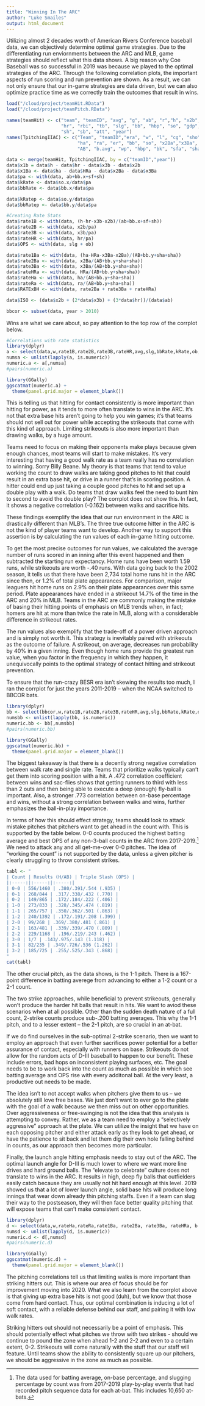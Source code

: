 ```yaml
---
title: "Winning In The ARC"
author: "Luke Smailes"
output: html_document
---
```


Utilizing almost 2 decades worth of American Rivers Conference baseball data, we can objectively determine optimal game strategies. Due to the differentiating run enviornments between the ARC and MLB, game strategies should reflect what this data shows. A big reason why Coe Baseball was so successful in 2019 was because we played to the optimal strategies of the ARC. Through the following correlation plots, the important aspects of run scoring and run prevention are shown. As a result, we can not only ensure that our in-game strategies are data driven, but we can also optimize practice time as we correctly train the outcomes that result in wins.  
```r
load("/cloud/project/teamHit.RData")
load("/cloud/project/teamPitch.RData")

names(teamHit) <- c("team", "teamID", "avg", "g", "ab", "r","h", "x2b", "x3b", 
                    "hr", "rbi", "tb", "slg", "bb", "hbp", "so", "gdp", "ob", "sf", 
                    "sh", "sb", "att", "year")
names(TpitchingIIAC) <- c("Team", "teamID","era", "w", "l", "cg", "sho", "ip", 
                          "ha", "ra", "er", "bb", "so", "x2Ba","x3Ba", "HRa", 
                          "AB", "b.avg", "wp", "hbp", "bk", "sfa", "sha", "year")  

data <- merge(teamHit, TpitchingIIAC, by = c("teamID","year"))
data$x1b = data$h - data$hr - data$x3b - data$x2b
data$x1Ba <- data$ha - data$HRa - data$x2Ba - data$x3Ba
data$pa <- with(data, ab+bb.x+sf+sh)
data$kRate <- data$so.x/data$pa
data$bbRate <- data$bb.x/data$pa

data$kRatep <- data$so.y/data$pa
data$bbRatep <- data$bb.y/data$pa

#Creating Rate Stats
data$rate1B <- with(data, (h-hr-x3b-x2b)/(ab+bb.x+sf+sh))
data$rate2B <- with(data, x2b/pa)
data$rate3B <- with(data, x3b/pa)
data$rateHR <- with(data, hr/pa)
data$OPS <- with(data, slg + ob)

data$rate1Ba <- with(data, (ha-HRa-x3Ba-x2Ba)/(AB+bb.y+sha+sha))
data$rate2Ba <- with(data, x2Ba/(AB+bb.y+sha+sha))
data$rate3Ba <- with(data, x3Ba/(AB+bb.y+sha+sha))
data$rateHRa <- with(data, HRa/(AB+bb.y+sha+sha))
data$rateHa <- with(data, ha/(AB+bb.y+sha+sha))
data$rateRa <- with(data, ra/(AB+bb.y+sha+sha))
data$RATExBH <- with(data, rate2Ba + rate3Ba + rateHRa)

data$ISO <- (data$x2b + (2*data$x3b) + (3*data$hr))/(data$ab)

bbcor <- subset(data, year > 2010)
```

Wins are what we care about, so pay attention to the top row of the corrplot below. 

```r

#Correlations with rate statistics
library(dplyr)
a <- select(data,w,rate1B,rate2B,rate3B,rateHR,avg,slg,bbRate,kRate,ob,sf,sh,sb)
numsa <- unlist(lapply(a, is.numeric))
numeric.a <- a[,numsa]
#pairs(numeric.a)

library(GGally)
ggscatmat(numeric.a) +
  theme(panel.grid.major = element_blank())
```

This is telling us that hitting for contact consistently is more important than hitting for power, as it tends to more often translate to wins in the ARC. It's not that extra base hits aren't going to help you win games; it's that teams should not sell out for power while accepting the strikeouts that come with this kind of approach. Limiting strikeouts is also more important than drawing walks, by a huge amount.

Teams need to focus on making their opponents make plays because given enough chances, most teams will start to make mistakes. It's very interesting that having a good walk rate as a team really has no correlation to winning. Sorry Billy Beane. My theory is that teams that tend to value working the count to draw walks are taking good pitches to hit that could result in an extra base hit, or drive in a runner that's in scoring position. A hitter could end up just taking a couple good pitches to hit and set up a double play with a walk. Do teams that draw walks feel the need to bunt him to second to avoid the double play? The corrplot does not show this. In fact, it shows a negative correlation (-0.162) between walks and sacrifice hits.

These findings exemplify the idea that our run environment in the ARC is drastically different than MLB's. The three true outcome hitter in the ARC is not the kind of player teams want to develop. Another way to support this assertion is by calculating the run values of each in-game hitting outcome.

To get the most precise outcomes for run values, we calculated the average number of runs scored in an inning after this event happened and then subtracted the starting run expectancy. Home runs have been worth 1.59 runs, while strikeouts are worth -.40 runs. With data going back to the 2002 season, it tells us that there have been 2,734 total home runs hit in the ARC since then, or 1.2% of total plate appearances. For comparison, major leaguers hit home runs on 2.9% on their plate appearances over this same period. Plate appearances have ended in a strikeout 14.7% of the time in the ARC and 20% in MLB. Teams in the ARC are commonly making the mistake of basing their hitting points of emphasis on MLB trends when, in fact; homers are hit at more than twice the rate in MLB, along with a considerable difference in strikeout rates.

The run values also exemplify that the trade-off of a power driven approach and is simply not worth it. This strategy is inevitably paired with strikeouts as the outcome of failure. A strikeout, on average, decreases run probability by 40% in a given inning. Even though home runs provide the greatest run value, when you factor in the frequency in which they happen, it unequivocally points to the optimal strategy of contact hitting and strikeout prevention. 

To ensure that the run-crazy BESR era isn't skewing the results too much, I ran the corrplot for just the years 2011-2019 -- when the NCAA switched to BBCOR bats.

```r
library(dplyr)
bb <- select(bbcor,w,rate1B,rate2B,rate3B,rateHR,avg,slg,bbRate,kRate,ob,sf,sh,sb)
numsbb <- unlist(lapply(bb, is.numeric))
numeric.bb <- bb[,numsbb]
#pairs(numeric.bb)

library(GGally)
ggscatmat(numeric.bb) +
  theme(panel.grid.major = element_blank())
```

The biggest takeaway is that there is a decently strong negative correlation between walk rate and single rate. Teams that prioritize walks typically can't get them into scoring position with a hit. A .472 correlation coefficient between wins and sac-flies shows that getting runners to third with less than 2 outs and then being able to execute a deep (enough) fly-ball is important. Also, a stronger .773 correlation between on-base percentage and wins, without a strong correlation between walks and wins, further emphasizes the ball-in-play importance. 

In terms of how this should effect strategy, teams should look to attack mistake pitches that pitchers want to get ahead in the count with. This is supported by the table below. 0-0 counts produced the highest batting average and best OPS of any non-3-ball counts in the ARC from 2017-2019.[^1] We need to attack any and all get-me-over 0-0 pitches. The idea of "working the count" is not supported by the data, unless a given pitcher is clearly struggling to throw consistent strikes. 

[^1]: The data used for batting average, on-base percentage, and slugging percentage by count was from 2017-2019 play-by-play events that had recorded pitch sequence data for each at-bat. This includes 10,650 at-bats. 

```r

tabl <- "
| Count | Results (H/AB) | Triple Slash (OPS) |
|:-----:|:-----:|:-----:|
| 0-0 | 556/1460 | .380/.391/.544 (.935) |
| 0-1 | 268/844 | .317/.338/.432 (.770) |
| 0-2 | 149/865 | .172/.184/.222 (.406) |
| 1-0 | 273/833 | .328/.345/.474 (.819) |
| 1-1 | 265/757 | .350/.362/.501 (.863) |
| 1-2 | 240/1392 | .172/.191/.208 (.399) |
| 2-0 | 99/268 | .369/.380/.481 (.861) |
| 2-1 | 163/481 | .339/.339/.470 (.809) |
| 2-2 | 229/1168 | .196/.219/.243 (.462) |
| 3-0 | 1/7 | .143/.975/.143 (1.118) |
| 3-1 | 82/235 | .349/.726/.536 (1.262) |
| 3-2 | 185/725 | .255/.525/.343 (.868) |
"
cat(tabl)
```
The other crucial pitch, as the data shows, is the 1-1 pitch. There is a 167-point difference in batting averege from advancing to either a 1-2 count or a 2-1 count.  

The two strike approaches, while beneficial to prevent strikeouts, generally won't produce the harder hit balls that result in hits. We want to aviod these scenarios when at all possible. Other than the sudden death nature of a full count, 2-strike counts produce sub-.200 batting averages. This why the 1-1 pitch, and to a lesser extent -- the 2-1 pitch, are so crucial in an at-bat. 

If we do find ourselves in the sub-optimal 2-strike scenario, then we want to employ an approach that even further sacrifices power potential for a better assurance of contact, especially with runners on base. Strikeouts do not allow for the random acts of D-III baseball to happen to our benefit. These include errors, bad hops on inconsistent playing surfaces, etc. The goal needs to be to work back into the count as much as possible in which see batting average and OPS rise with every additonal ball. At the very least, a productive out needs to be made.

The idea isn't to not accept walks when pitchers give them to us -- we absolutely still love free bases. We just don't want to ever go to the plate with the goal of a walk because we then miss out on other opportunities. Over aggressiveness or free-swinging is not the idea that this analysis is attempting to convey. Rather, we as a team need to employ a "selectively aggressive" approach at the plate. We can utilize the insight that we have on each opposing pitcher and either attack early as they look to get ahead, or have the patience to sit back and let them dig their own hole falling behind in counts, as our approach then becomes more particular.  

Finally, the launch angle hitting emphasis needs to stay out of the ARC. The optimal launch angle for D-III is much lower to where we want more line drives and hard ground balls. The "elevate to celebrate" culture does not translate to wins in the ARC. It results in high, deep fly balls that outfielders easily catch because they are usually not hit hard enough at this level. 2019 showed us that a lot of lower launch angle, solid base hits will produce long innings that wear down already thin pitching staffs. Even if a team can slug their way to the postseason, they will then face better quality pitching that will expose teams that can't make consistent contact.

```r
library(dplyr)
d <- select(data,w,rateHa,rateRa,rate1Ba, rate2Ba, rate3Ba, rateHRa, b.avg, bbRatep, kRatep,RATExBH)
numsd <- unlist(lapply(d, is.numeric))
numeric.d <- d[,numsd]
#pairs(numeric.d)

library(GGally)
ggscatmat(numeric.d) +
  theme(panel.grid.major = element_blank())
```

The pitching correlations tell us that limiting walks is more important than striking hitters out. This is where our area of focus should be for improvement moving into 2020. What we also learn from the corrplot above is that giving up extra base hits is not good (duh), but we know that those come from hard contact. Thus, our optimal combination is inducing a lot of soft contact, with a reliable defense behind our staff, and pairing it with low walk rates. 
 
Striking hitters out should not necessarily be a point of emphasis. This should potentially effect what pitches we throw with two strikes - should we continue to pound the zone when ahead 1-2 and 2-2 and even to a certain extent, 0-2. Strikeouts will come naturally with the stuff that our staff will feature. Until teams show the ability to consistently square up our pitchers, we should be aggressive in the zone as much as possible.

